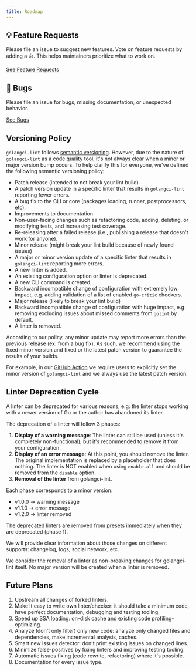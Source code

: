 ```yaml
---
title: Roadmap
---
```


## 💡 Feature Requests

Please file an issue to suggest new features. Vote on feature requests by adding a 👍. This helps maintainers prioritize what to work on.

[See Feature Requests](https://github.com/golangci/golangci-lint/issues?utf8=✓&q=is%3Aissue+is%3Aopen+sort%3Areactions-%2B1-desc+label%3Aenhancement)

## 🐛 Bugs

Please file an issue for bugs, missing documentation, or unexpected behavior.

[See Bugs](https://github.com/golangci/golangci-lint/issues?utf8=✓&q=is%3Aissue+is%3Aopen+label%3A%22bug%22+sort%3Acreated-desc)

## Versioning Policy

`golangci-lint` follows [semantic versioning](https://semver.org). However, due to the nature of `golangci-lint` as a code quality tool,
it's not always clear when a minor or major version bump occurs. To help clarify this for everyone, we've defined the following semantic versioning policy:

- Patch release (intended to not break your lint build)
- A patch version update in a specific linter that results in `golangci-lint` reporting fewer errors.
- A bug fix to the CLI or core (packages loading, runner, postprocessors, etc).
- Improvements to documentation.
- Non-user-facing changes such as refactoring code, adding, deleting, or modifying tests, and increasing test coverage.
- Re-releasing after a failed release (i.e., publishing a release that doesn't work for anyone).
- Minor release (might break your lint build because of newly found issues)
- A major or minor version update of a specific linter that results in `golangci-lint` reporting more errors.
- A new linter is added.
- An existing configuration option or linter is deprecated.
- A new CLI command is created.
- Backward incompatible change of configuration with extremely low impact, e.g. adding validation of a list of enabled `go-critic` checkers.
- Major release (likely to break your lint build)
- Backward incompatible change of configuration with huge impact, e.g. removing excluding issues about missed comments from `golint` by default.
- A linter is removed.

According to our policy, any minor update may report more errors than the previous release (ex: from a bug fix).
As such, we recommend using the fixed minor version and fixed or the latest patch version to guarantee the results of your builds.

For example, in our [GitHub Action](https://github.com/golangci/golangci-lint-action) we require users to explicitly set the minor version of `golangci-lint`
and we always use the latest patch version.

## Linter Deprecation Cycle

A linter can be deprecated for various reasons, e.g. the linter stops working with a newer version of Go or the author has abandoned its linter.

The deprecation of a linter will follow 3 phases:

1. **Display of a warning message**: The linter can still be used (unless it's completely non-functional),
  but it's recommended to remove it from your configuration.
2. **Display of an error message**: At this point, you should remove the linter.
  The original implementation is replaced by a placeholder that does nothing.
  The linter is NOT enabled when using `enable-all` and should be removed from the `disable` option.
3. **Removal of the linter** from golangci-lint.

Each phase corresponds to a minor version:

- v1.0.0 -> warning message
- v1.1.0 -> error message
- v1.2.0 -> linter removed

The deprecated linters are removed from presets immediately when they are deprecated (phase 1).

We will provide clear information about those changes on different supports: changelog, logs, social network, etc.

We consider the removal of a linter as non-breaking changes for golangci-lint itself.
No major version will be created when a linter is removed.

## Future Plans

1. Upstream all changes of forked linters.
2. Make it easy to write own linter/checker: it should take a minimum code, have perfect documentation, debugging and testing tooling.
3. Speed up SSA loading: on-disk cache and existing code profiling-optimizing.
4. Analyze (don't only filter) only new code: analyze only changed files and dependencies, make incremental analysis, caches.
5. Smart new issues detector: don't print existing issues on changed lines.
6. Minimize false-positives by fixing linters and improving testing tooling.
7. Automatic issues fixing (code rewrite, refactoring) where it's possible.
8. Documentation for every issue type.
